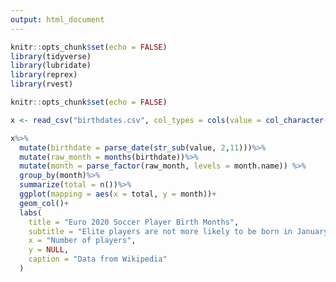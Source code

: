 ```yaml
---
output: html_document
---
```


```r
knitr::opts_chunk$set(echo = FALSE)
library(tidyverse)
library(lubridate)
library(reprex)
library(rvest)
```

```r
knitr::opts_chunk$set(echo = FALSE)

x <- read_csv("birthdates.csv", col_types = cols(value = col_character()))

x%>%
  mutate(birthdate = parse_date(str_sub(value, 2,11)))%>%
  mutate(raw_month = months(birthdate))%>%
  mutate(month = parse_factor(raw_month, levels = month.name)) %>%
  group_by(month)%>%
  summarize(total = n())%>%
  ggplot(mapping = aes(x = total, y = month))+
  geom_col()+
  labs(
    title = "Euro 2020 Soccer Player Birth Months",
    subtitle = "Elite players are not more likely to be born in January",
    x = "Number of players",
    y = NULL,
    caption = "Data from Wikipedia"
  )
  

```